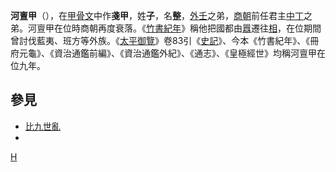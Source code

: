 '''河亶甲'''（{{bd|？||？||catIdx=Z}}），在[[甲骨文|甲骨文]]中作'''戔甲'''，姓'''子'''，名'''整'''，[[外壬|外壬]]之弟，[[商朝|商朝]]前任君主[[中丁|中丁]]之弟。河亶甲在位時商朝再度衰落。《[[竹書紀年|竹書紀年]]》稱他把國都由[[囂|囂]]遷往[[相_(商朝)|相]]，在位期間曾討伐藍夷、班方等外族。《[[太平御覽|太平御覽]]》卷83引《[[史記|史記]]》、今本《竹書紀年》、《冊府元龜》、《資治通鑑前編》、《資治通鑑外紀》、《通志》、《皇極經世》均稱河亶甲在位九年。

==參見==
*[[比九世亂|比九世亂]]
*{{wikisource history link|史記|003|中丁、外壬、河亶甲、祖乙}}
{{中国君主|兄[[外壬|外壬]]|子[[祖乙|祖乙]]|[[商朝君主列表|商朝國君]]|第13代}}
{{商朝君主}}

[[分类:商朝君主|H]]